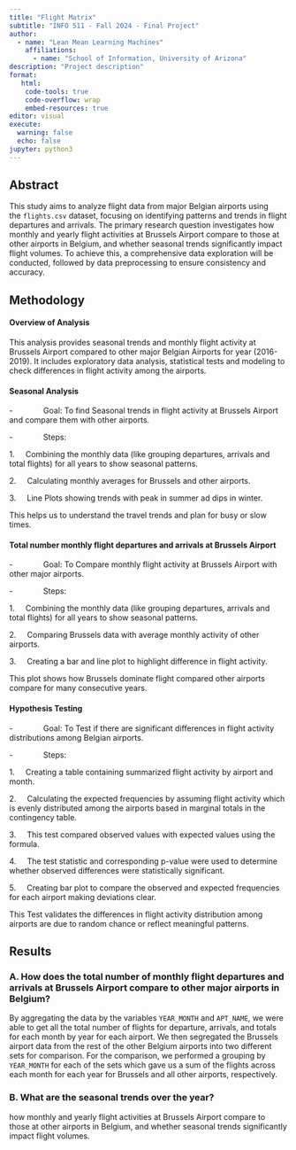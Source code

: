 ```yaml
---
title: "Flight Matrix"
subtitle: "INFO 511 - Fall 2024 - Final Project"
author: 
  - name: "Lean Mean Learning Machines"
    affiliations:
      - name: "School of Information, University of Arizona"
description: "Project description"
format:
   html:
    code-tools: true
    code-overflow: wrap
    embed-resources: true
editor: visual
execute:
  warning: false
  echo: false
jupyter: python3
---
```


## Abstract

This study aims to analyze flight data from major Belgian airports using the `flights.csv` dataset, focusing on identifying patterns and trends in flight departures and arrivals. The primary research question investigates how monthly and yearly flight activities at Brussels Airport compare to those at other airports in Belgium, and whether seasonal trends significantly impact flight volumes. To achieve this, a comprehensive data exploration will be conducted, followed by data preprocessing to ensure consistency and accuracy.

## **Methodology**

#### **Overview of Analysis**

This analysis provides seasonal trends and monthly flight activity at Brussels Airport compared to other major Belgian Airports for year (2016-2019). It includes exploratory data analysis, statistical tests and modeling to check differences in flight activity among the airports.

#### **Seasonal Analysis**

-              Goal: To find Seasonal trends in flight activity at Brussels Airport and compare them with other airports.

-              Steps:

1.     Combining the monthly data (like grouping departures, arrivals and total flights) for all years to show seasonal patterns.

2.     Calculating monthly averages for Brussels and other airports.

3.     Line Plots showing trends with peak in summer ad dips in winter.

This helps us to understand the travel trends and plan for busy or slow times.

#### **Total number monthly flight departures and arrivals at Brussels Airport**

-              Goal: To Compare monthly flight activity at Brussels Airport with other major airports.

-              Steps:

1.     Combining the monthly data (like grouping departures, arrivals and total flights) for all years to show seasonal patterns.

2.     Comparing Brussels data with average monthly activity of other airports.

3.     Creating a bar and line plot to highlight difference in flight activity.

This plot shows how Brussels dominate flight compared other airports compare for many consecutive years.

#### **Hypothesis Testing**

-              Goal: To Test if there are significant differences in flight activity distributions among Belgian airports.

-              Steps:

1.     Creating a table containing summarized flight activity by airport and month.

2.     Calculating the expected frequencies by assuming flight activity which is evenly distributed among the airports based in marginal totals in the contingency table.

3.     This test compared observed values with expected values using the formula.

4.     The test statistic and corresponding p-value were used to determine whether observed differences were statistically significant.

5.     Creating bar plot to compare the observed and expected frequencies for each airport making deviations clear.

This Test validates the differences in flight activity distribution among airports are due to random chance or reflect meaningful patterns.

## Results

### A. How does the total number of monthly flight departures and arrivals at Brussels Airport compare to other major airports in Belgium?

By aggregating the data by the variables `YEAR_MONTH` and `APT_NAME`, we were able to get all the total number of flights for departure, arrivals, and totals for each month by year for each airport. We then segregated the Brussels airport data from the rest of the other Belgium airports into two different sets for comparison. For the comparison, we performed a grouping by `YEAR_MONTH` for each of the sets which gave us a sum of the flights across each month for each year for Brussels and all other airports, respectively.

### B. What are the seasonal trends over the year?

how monthly and yearly flight activities at Brussels Airport compare to those at other airports in Belgium, and whether seasonal trends significantly impact flight volumes.